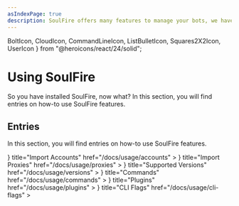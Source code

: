 ```yaml
---
asIndexPage: true
description: SoulFire offers many features to manage your bots, we have written down a few common features to help you get started.
---
```


  BoltIcon,
  CloudIcon,
  CommandLineIcon,
  ListBulletIcon,
  Squares2X2Icon,
  UserIcon
} from "@heroicons/react/24/solid";

# Using SoulFire

So you have installed SoulFire, now what? In this section, you will find entries on how-to use SoulFire features.

## Entries

In this section, you will find entries on how-to use SoulFire features.

<Cards>
  <Cards.Card
    icon={
      <UserIcon/>
    }
    title="Import Accounts"
    href="/docs/usage/accounts"
  >
  </Cards.Card>
  <Cards.Card
    icon={
      <CloudIcon/>
    }
    title="Import Proxies"
    href="/docs/usage/proxies"
  >
  </Cards.Card>
  <Cards.Card
    icon={
      <ListBulletIcon/>
    }
    title="Supported Versions"
    href="/docs/usage/versions"
  >
  </Cards.Card>
  <Cards.Card
    icon={
      <BoltIcon/>
    }
    title="Commands"
    href="/docs/usage/commands"
  >
  </Cards.Card>
  <Cards.Card
    icon={
      <Squares2X2Icon/>
    }
    title="Plugins"
    href="/docs/usage/plugins"
  >
  </Cards.Card>
  <Cards.Card
    icon={
      <CommandLineIcon/>
    }
    title="CLI Flags"
    href="/docs/usage/cli-flags"
  >
  </Cards.Card>
</Cards>
